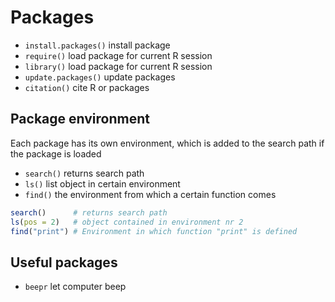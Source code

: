 # Packages

* `install.packages()` install package
* `require()` load package for current R session
* `library()` load package for current R session
* `update.packages()` update packages
* `citation()` cite R or packages

## Package environment

Each package has its own environment, which is added to the search path if the package is loaded

* `search()` returns search path
* `ls()` list object in certain environment
* `find()` the environment from which a certain function comes

```r
search()      # returns search path
ls(pos = 2)   # object contained in environment nr 2
find("print") # Environment in which function "print" is defined
```



## Useful packages

* `beepr` let computer beep

